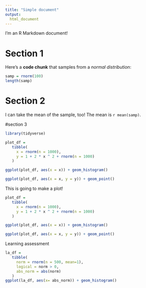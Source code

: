 ```yaml
---
title: "Simple document"
output:
  html_document
---
```



I'm an R Markdown document! 

# Section 1

Here's a **code chunk** that samples from 
a _normal distribution_:

```r
samp = rnorm(100)
length(samp)
```

# Section 2

I can take the mean of the sample, too!
The mean is `r mean(samp)`.


#section 3
```r
library(tidyverse)
```


```r
plot_df =
   tibble(
     x = rnorm(n = 1000),
     y = 1 + 2 * x ^ 2 + rnorm(n = 1000)
   )

ggplot(plot_df, aes(x = x)) + geom_histogram()

ggplot(plot_df, aes(x = x, y = y)) + geom_point()
```

This is going to make a plot!

```r
plot_df =
   tibble(
     x = rnorm(n = 1000),
     y = 1 + 2 * x ^ 2 + rnorm(n = 1000)
   )

ggplot(plot_df, aes(x = x)) + geom_histogram()

ggplot(plot_df, aes(x = x, y = y)) + geom_point()
```

Learning assessment
```r

la_df =
   tibble(
     norm = rnorm(n = 500, mean=1),
     logical = norm > 0,
     abs_norm = abs(norm)
   )
ggplot(la_df, aes(x= abs_norm)) + geom_histogram()
     
```

